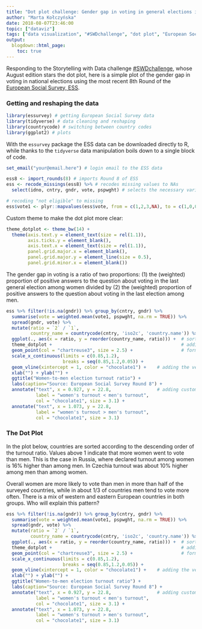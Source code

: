 ```yaml
---
title: "Dot plot challenge: Gender gap in voting in general elections in Europe"
author: "Marta Kołczyńska"
date: 2018-08-07T23:46:00
topic: ["dataviz"]
tags: ["data visualization", "#SWDchallenge", "dot plot", "European Social Survey", "political inequality"]
output: 
  blogdown::html_page:
    toc: true
---
```


Responding to the Storytelling with Data challenge [#SWDchallenge](http://www.storytellingwithdata.com/swdchallenge/), whose August edition stars the dot plot, here is a simple plot of the gender gap in voting in national elections using the most recent 8th Round of the [European Social Survey, ESS](http://www.europeansocialsurvey.org/).

### Getting and reshaping the data


```r
library(essurvey) # getting European Social Survey data
library(tidyverse) # data cleaning and reshaping
library(countrycode) # switching between country codes
library(ggplot2) # plots
```

With the `essurvey` package the ESS data can be downloaded directly to R, while thanks to the `tidyverse` data manipulation boils down to a single block of code.

```r
set_email("your@email.here") # login email to the ESS data
```
```r
ess8 <- import_rounds(8) # imports Round 8 of ESS
ess <- recode_missings(ess8) %>% # recodes missing values to NAs
  select(idno, cntry, gndr, vote, pspwght) # selects the necessary variables

# recoding "not eligible" to missing
ess$vote1 <- plyr::mapvalues(ess$vote, from = c(1,2,3,NA), to = c(1,0,0,NA)) 
```

Custom theme to make the dot plot more clear:

```r
theme_dotplot <- theme_bw(14) +
  theme(axis.text.y = element_text(size = rel(1.1)),
        axis.ticks.y = element_blank(),
        axis.text.x = element_text(size = rel(1.1)),
        panel.grid.major.x = element_blank(),
        panel.grid.major.y = element_line(size = 0.5),
        panel.grid.minor.x = element_blank())
```

The gender gap in voting is a ratio of two proportions: (1) the (weighted) proportion of positive answers to the question about voting in the last general election among women divided by (2) the (weighted) proportion of positive answers to the question about voting in the last election among men.

```r
ess %>% filter(!is.na(gndr)) %>% group_by(cntry, gndr) %>%
  summarise(vote = weighted.mean(vote1, pspwght, na.rm = TRUE)) %>%
  spread(gndr, vote) %>%
  mutate(ratio = `2` / `1`,
         country_name = countrycode(cntry, 'iso2c', 'country.name')) %>%
  ggplot(., aes(x = ratio, y = reorder(country_name, ratio))) +  # sort country name by ratio
  theme_dotplot +                                                # adding custom theme
  geom_point(col = "chartreuse3", size = 2.5) +                  # formatting the dots
  scale_x_continuous(limits = c(0.85,1.2),
                     breaks = seq(0.85,1.2,0.05)) +
  geom_vline(xintercept = 1, color = "chocolate1") +    # adding the vertical line at 1
  xlab("") + ylab("") +
  ggtitle("Women-to-men election turnout ratio") + 
  labs(caption="Source: European Social Survey Round 8") + 
  annotate("text", x = 0.927, y = 22.8,                 # adding custom text
           label = "women's turnout < men's turnout", 
           col = "chocolate1", size = 3.1) + 
  annotate("text", x = 1.073, y = 22.8, 
           label = "women's turnout > men's turnout", 
           col = "chocolate1", size = 3.1)
```

### The Dot Plot

In the plot below, countries are sorted according to the descending order of the turnout ratio.
Values above 1 indicate that more women went to vote than men. This is the case in Russia, where declared turnout among women is 16% higher than among men. In Czechia turnout was about 10% higher among men than among women. 

Overall women are more likely to vote than men in more than half of the surveyed countries, while in about 1/3 of countries men tend to vote more often. There is a mix of western and eastern European countries in both groups. Who will explain this pattern?

```r
ess %>% filter(!is.na(gndr)) %>% group_by(cntry, gndr) %>%
  summarise(vote = weighted.mean(vote1, pspwght, na.rm = TRUE)) %>%
  spread(gndr, vote) %>%
  mutate(ratio = `2` / `1`,
         country_name = countrycode(cntry, 'iso2c', 'country.name')) %>%
  ggplot(., aes(x = ratio, y = reorder(country_name, ratio))) +  # sort country name by ratio
  theme_dotplot +                                                # adding custom theme
  geom_point(col = "chartreuse3", size = 2.5) +                  # formatting the dots
  scale_x_continuous(limits = c(0.85,1.2),
                     breaks = seq(0.85,1.2,0.05)) +
  geom_vline(xintercept = 1, color = "chocolate1") +    # adding the vertical line at 1
  xlab("") + ylab("") +
  ggtitle("Women-to-men election turnout ratio") + 
  labs(caption="Source: European Social Survey Round 8") + 
  annotate("text", x = 0.927, y = 22.8,                 # adding custom text
           label = "women's turnout < men's turnout", 
           col = "chocolate1", size = 3.1) + 
  annotate("text", x = 1.073, y = 22.8, 
           label = "women's turnout > men's turnout", 
           col = "chocolate1", size = 3.1)
```

[^1]: The original question (B13) read: `Some people don’t vote nowadays for one reason or another. Did you vote in the last [country] national14 election in [month/year]?` with three response categories: `yes`, `no`, and `not eligible`. Those who responded with `not eligible` were excluded from the calculation.

